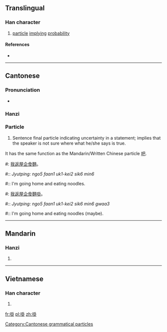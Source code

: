 ==Translingual==

===Han character===
{{Han char|rn=30|rad=口|as=08|sn=11|four=|canj=口土土卜 (RGGY)|ids=⿰[[口]][[卦]]}}

# {{context|Cantonese|lang=mul}} [[particle]] [[imply]]ing [[probability]]

====References====
* {{Han ref|kx=0196.261|hdz=10636.021|uh=5569|ud=21865}}

----

==Cantonese==

===Pronunciation===
* {{IPA|/kwaː˧/|lang=yue}}

===Hanzi===
{{yue-hanzi|jyut=[[gwaa3]]|y=[[gwa3]]}}

===Particle===
{{head|yue|particle}}

# Sentence final particle indicating uncertainty in a statement; implies that the speaker is not sure where what he/she says is true.
It has the same function as the Mandarin/Written Chinese particle [[吧]].

#: [[我]][[返]][[屋企]][[食]][[麵]]。
#:: ''Jyutping: ngo5 faan1 uk1-kei2 sik6 min6''
#:: I'm going home and eating noodles.
#: [[我]][[返]][[屋企]][[食]][[麵]][[啩]]。
#:: ''Jyutping: ngo5 faan1 uk1-kei2 sik6 min6 gwaa3''
#:: I'm going home and eating noodles (maybe).

[[Category:Cantonese grammatical particles]]

----

==Mandarin==

===Hanzi===
{{cmn-hanzi|pin=[[guà]] ([[gua4]])|wg=kua<sup>4</sup>}}

# {{defn|lang=cmn|sort=口08}}

----

==Vietnamese==

===Han character===
{{vi-hantu|[[quấy]]|rs=口08}}

# {{defn|lang=vi|sort=口08}}

[[fr:啩]]
[[pl:啩]]
[[zh:啩]]